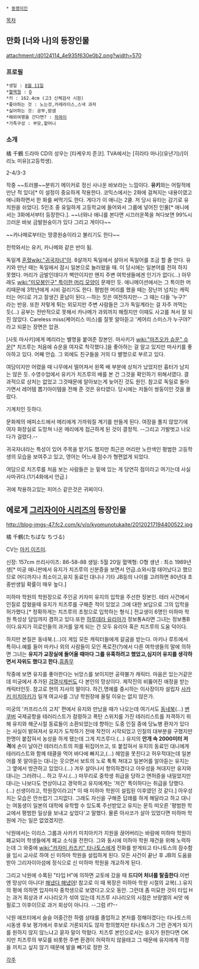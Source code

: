  * [[동명이인]]

[[목차]]
== 만화 [너와 나]의 등장인물 ==

attachment:/d0124114_4e935f630e0b2.png?width=570

=== 프로필 ===
 *생일 : [[8월 11일]]
 *[[혈액형]] : [[O]]
 *키 : 162.4cm (고3 신체검사 시점)
 *좋아하는 것 : 노는것,카레라이스,스낵 과자
 *싫어하는 것: 공부,밤샘
 *해외여행을 간다면? : [[하와이]] 
 *가족구성 : 부모,할머니

=== 소개 ===

橘 千鶴
드라마 CD의 성우는 [타케우치 준코].
TVA에서는 [히라타 마나](유년기)/[이리노 미유](고등학생).

2-4/3-3

작중 ~~트러블~~분위기 메이커로 정신 사나운 바보라는 느낌이다. '''유키'''와는 어릴적에 만난 적 있다[* 이 설정이 중요하게 작용한다. 코믹스에서는 2화에 걸쳐지는 내용이였고 애니화하면서 한 화를 써먹기도 한다. 게다가 이 애니는 2쿨. 저 당시 유타는 감기로 유치원을 쉬었다]. 5인조 중 유일하게 고등학교에 들어와서 그룹에 넣어진 인물[* 애니에서는 3화에서부터 등장한다.].
~~너와나 애니를 본다면 시끄러운쪽을 쳐다보면 99%시끄러운 바보 금발원숭이가 있다  그리고 게이다~~

~~카나메로부터는 땅콩원숭이라고 불리기도 한다~~

전학와서는 유키, 카나메와 같은 반이 됨.

독일계 [[혼혈]][[wiki:"귀국자녀"아]]. 8살까지 독일에서 살아서 독일어를 조금 할 줄 안다. 유키와 만난 때는 독일에서 잠시 일본으로 놀러왔을 때. 이 당시에는 일본어를 전혀 하지 못했다.
머리가 금발인데다가 벽안이지만 왠지 주변 여학생들에겐 인기가 없다(...) 아무래도 [[wiki:"미모봉인구" 특이한 머리 모양]]이 문제인 듯. 애니메이션에서는 그 특이한 머리때문에 3학년에게 시비 걸리기도 한다. 평범한 머리를 했을 때는 장난끼 넘치는 캐릭터는 어디로 가고 잘생긴 훈남이 된다.--하는 짓은 여전하지만-- 그 때는 다들 '누구?' 라는 반응. 또한 저렇게 튀는 외모지만 주변 사람들은 그가 독일계라는 걸 자주 까먹는 듯(...) 공부는 전반적으로 못해서 카나메가 과외까지 해줬지만 이때도 사고를 쳐서 잘 되진 않았다. Careless miss(케어리스 미스)를 잘못 알아듣고 '케어리 스미스가 누구야?' 라고 되묻는 장면은 압권.

[사토 마사키]에게 메리라는 별명을 붙여준 장본인. 마사키가 [[wiki:"마츠오카 슈운" 슈운]][* 치즈루는 처음에 슈운을 여자로 착각했다.]을 좋아하는 걸 알고 있지만 마사키를 좋아하고 있다. 어째 안습. 그 외에도 친구들을 거의 다 별명으로 부르고 있다.

여담이지만 어렸을 때 나무에서 떨어져서 왼쪽 배 부분에 상처가 났었지만 흉터가 남지는 않은 듯. 수영수업에서 유키가 치즈루의 배를 본 건 그것을 확인하기 위해서였다. 결과적으로 상처는 없었고 그것때문에 알아보는게 늦어진 것도 원인. 참고로 독일로 돌아가면서 레어템 뽑기아이템을 전해 준 것은 유타였다. 당시에는 저들이 쌍둥이인 것을 몰랐다.

기계치인 듯하다.

문화제의 에피소드에서 메리에게 가까워질 계기를 만들게 된다. 여장을 풀지 않았기에 여자 화장실로 도망쳐 나온 메리에게 접근하게 된 것이 결정적. --그리고 가발벗고 나오다가 걸렸다.--

귀국자녀라는 특성이 있어 주목을 받기도 했지만 최근은 머리만 노란색인 평범한 고등학생의 모습을 보여주고 있고, 영어는 어느새 점수가 형편없게 되었다.

여담으로 치즈루를 처음 보는 사람들은 눈 밑에 있는 게 당연히 점이라고 여기는데 사실 사마귀다.(1기4화에서 언급.)

귀에 착용하고있는 피어스 같은것은 귀찌이다.

== 에로게 [[그리자이아 시리즈]]의 등장인물 ==
http://blog-imgs-47.fc2.com/k/y/o/kyomunotukaite/20120217194400522.jpg

橘 千鶴(たちばな ちづる)

CV는 [[마키 이즈미]].

신장: 157cm
쓰리사이즈: 86-58-88
생일: 5월 20일
혈액형: O형
생년 : 최소 1989년생[* 미궁 애니판에서 유지가 치즈루의 신분증을 보면서 언급.쇼와시절 태어났다고 했으므로 어디까지나 최소이고,유지 동료인 대니나 기타 JB등의 나이를 고려하면 80년대 초중반생일 확률이 매우 높다.]

미하마 학원의 학원장으로 주인공 카자미 유지의 입학을 주선한 장본인. 테러 사건에서 인질로 잡혔을때 유지가 치즈루를 구해준 적이 있었고 그에 대한 보답으로 그의 입학을 허가했다.[* 정확하게는 치즈루의 초청으로 입학하는 형식.] 전교생이 6명인 미하마 학원 특성상 담임까지 겸하고 있다.또한 [[하루데라 유리아]]가 정보통A라면 그녀는 정보통B이다.유지가 히로인들의 과거를 알게 되는 건 모두 유리아 혹은 치즈루의 도움 덕이다.

하지만 본질은 동네북.(...)이 게임 모든 캐릭터들에게 갈굼을 받는다. 마키나 루트에서 특히나.예를 들어 마키나 외의 사람들이 모인 폭로전(?)에서 다른 여학생들의 말에 의하면 그녀는 '''유지가 교장실에 들어올 때마다 그를 유혹하려고 했었고,심지어 유지를 생각하면서 자위도 했다고 한다.'''[[흠좀무]]

작중에 보면 유지를 좋아한다는 뉘앙스를 보이지만 공략불가 캐릭터. 마음은 있는거같은데 미궁에서 추가된 [[검열삭제]]씬도 다 본인의 망상이다. 제작진의 비뚫어진 애정을 받는 캐릭터인듯. 참고로 현의 지사의 딸이다. 하긴,명예를 중시하는 이사장이자 설립자 [[사카키 미치아키]]가 일개 여교사를 그냥 학원장에 올릴 이유는 없지 않은가.

미궁의 '카프리스의 고치' 편에서 유지와 만났을 때가 나오는데 여기서도 [[동네북]](...) [[밴쿠버]] 국제공항을 테러리스트가 점령하고 폭탄 스위치를 가진 테러리스트를 저격하기 위해 유지와 해군시절 동료들이 소환되었는데 향하는 도중 인질 중에 당뇨병 환자가 있다는 사실이 밝혀져서 유지가 도착하기 전에 작전이 시작되었고 인질의 대부분을 구했지만 한명이 붙잡혀서 농성을 하게 됐는데 그게 치즈루다.(...) 유지의 '''안개 속 2000미터 저격'''에 손이 날아간 테러리스트의 피를 뒤집어쓰고, 또 붙잡혀서 유지의 동료인 대니에게 테러리스트와 함께 태클을 먹어 바다에 빠지고,(...) 헤엄을 못친다고 허우적대는데 일본어를 못 알아듣는 대니는 웃으면서 보트의 노로 툭툭 쳐대고 일본어를 알아듣는 유지는 그 옆에서 방관하고 있었다.(...) 겨우 살아나서 항의하겠다고 아우성을 쳐대지만 유지와 대니는 그러려니... 하고 무시.(...) 마무리로 중학생 취급을 당하고 면허증을 내밀었지만 대니는 나보다도 연상이냐고 경악하고 유지에게는 '저건' 특이하다는 취급을 당했다.(...) 선생이라고, 학원장이라고[* 이 때 미하마 학원이 설립된 이후였던 것 같다.] 아우성치는 모습은 안쓰럽기 그지없다. 그래도 자신을 구해준 답례를 하게 해달라고 하고 대니는 여동생이 일본의 대학에 유학할 수 있도록 주선받았고 유지는 문득 떠오른 '평범한 학교에서 평범한 일상을 보내고 싶었다'고 말했다. 물론 아사코가 살아 있었다면 미하마 학원에 가는 일은 없었겠지만.

낙원에서는 이리스 그룹과 사카키 미치아키가 지원을 끊어버리는 바람에 미하마 학원이 폐교되어 학생들에게 폐교 소식을 전한다. 그와 동시에 미하마 학원 재건을 위해 노력하는데 그 와중에 [[wiki:"카자미 카즈키" 타나토스]]에게 전화를 받게되고 타나토스의 잠수함을 임시 교사로 하여 신 미하마 학원을 설립하게 된다. 모든 사건이 끝난 후 JB의 도움을 받아 그리자이아섬에 정식으로 신 미하마 학원을 개교하게 된다.

그리고 낙원에 수록된 "타입 H"에 의하면 교토에 갔을 때 '''드디어 처녀를 탈출한다'''.이번엔 망상이 아니다! [[해냈다 해냈어]]! 참고로 이 때 복장은 미하마 학원 시절의 교복(‥).유지의 평에 의하면 입자마자 중학생으로 보였다고.오오 동안. 그런데 좀 미묘한 것이 타입 H는 과거 회상과 if 시나리오가 섞여 있는데 치즈루 시나리오의 시점은 브랑엘의 씨앗 에필로그 이후이므로 과거 회상이 아니다. --그럼 if?--

낙원 애프터에서 슬슬 어중간한 하렘 상태를 졸업하고 본처를 정해야겠다는 타나토스의 시동생 후보 평가에서 후보로 거론되지도 않자 항의했지만 타나토스가 그런 관계가 되기를 원하지 않지 않느냐고 묻자 말이 막혔다. 치즈루 본인으로서는 유지가 원한다면 OK지만 치즈루의 부모를 비롯한 주변 환경이 허락하지 않을테고 그 때문에 유지에게 걱정을 끼치고 싶지 않기 때문에 발을 빼기로 정한 것.

[[각주]]
